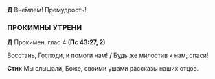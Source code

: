 **Д** Вне́млем! Премудрость! 

### ПРОКИМНЫ УТРЕНИ

**Д** Прокимен, глас 4 **(Пс 43:27, 2)**

Восстань, Господи, и помоги нам! **/** Будь же милостив к нам, спаси!

**Стих** Мы слышали, Боже, своими ушами рассказы наших отцов.
